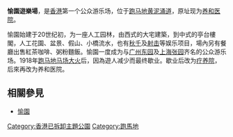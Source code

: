 '''愉園遊樂場'''，是[[香港|香港]]第一个公众游乐场，位于[[跑马地|跑马地]][[黄泥涌道|黄泥涌道]]，原址现为[[养和医院|养和医院]]。

愉園始建于20世纪初，为一座人工园林，由西式的大宅建築，到中式的亭台樓閣，人工花園、盆景、假山、小橋流水，也有[[秋千|秋千]]及[[射击|射击]]等娱乐项目，場內另有餐廳出售紅茶咖啡、粥粉麵飯。愉園一度成为与[[广州|广州]][[广州东园|东园]]及[[上海|上海]][[上海张园|张园]]齐名的公众游乐场。1918年[[跑马地马场大火|跑马地马场大火]]后，因為遊人减少而最终歇业。歇业后改为[[疗养院|疗养院]]，后來再改为养和医院。

==相關參見==
*[[愉園|愉園]]

{{香港主題公園}}

[[Category:香港已拆卸主題公園|Category:香港已拆卸主題公園]]
[[Category:跑馬地|Category:跑馬地]]